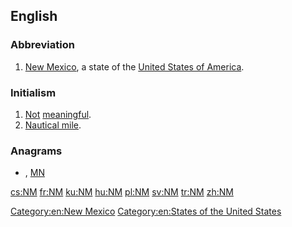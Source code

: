 {{also|nm|Nm|n/m|N.M.}}
==English==

===Abbreviation===
{{rfc-header|Abbreviation}}
{{head|en|abbreviation}}

# [[New Mexico]], a state of the [[United States of America]].

===Initialism===
{{rfc-header|Initialism}}
{{head|en|initialism}}

# [[not|Not]] [[meaningful]].
# [[nautical mile|Nautical mile]].

===Anagrams===
* {{l|en|Mn}}, [[MN#English|MN]]

[[Category:en:New Mexico]]
[[Category:en:States of the United States]]

[[cs:NM]]
[[fr:NM]]
[[ku:NM]]
[[hu:NM]]
[[pl:NM]]
[[sv:NM]]
[[tr:NM]]
[[zh:NM]]